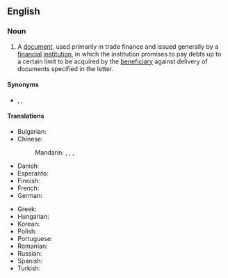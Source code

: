 ==English==

===Noun===
{{wikipedia}}
{{en-noun|letters of credit}}

# {{lb|en|finance|banking}} A [[document]], used primarily in trade finance and issued generally by a [[financial]] [[institution]], in which the institution promises to pay debts up to a certain limit to be acquired by the [[beneficiary]] against delivery of documents specified in the letter.

====Synonyms====
* {{sense|trade finance document}} {{l|en|documentary credit}}, {{l|en|LC}}, {{l|en|L/C}}

====Translations====
{{trans-top|trade finance document}}
* Bulgarian: {{t+|bg|акредитив|m}}
* Chinese:
*: Mandarin: {{t+|cmn|信用證|sc=Hani}}, {{t+|cmn|信用证|tr=xìnyòngzhèng|sc=Hani}}, {{t+|cmn|信用狀|sc=Hani}}, {{t+|cmn|信用状|tr=xìnyòngzhuàng|sc=Hani}}
* Danish: {{t-needed|da}}
* Esperanto: {{t|eo|akreditivo}}
* Finnish: {{t+|fi|remburssi}}
* French: {{t+|fr|lettre de crédit|f}}
* German: {{t|de|Akkreditiv|n}}
{{trans-mid}}
* Greek: {{t|el|τραπεζική πίστωση|f}}
* Hungarian: {{t|hu|hitellevél}}
* Korean: {{t+|ko|신용장}}
* Polish: {{t+|pl|akredytywa|f}}
* Portuguese: {{t+|pt|carta de crédito}}
* Romanian: {{t+|ro|scrisoare de credit|f}}
* Russian: {{t+|ru|аккредити́в|m}}
* Spanish: {{t-needed|es}}
* Turkish: {{t+|tr|akreditif}}
{{trans-bottom}}
